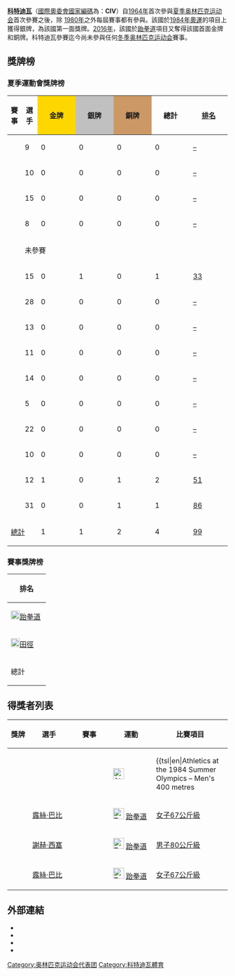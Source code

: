 {{Infobox Country Olympics|NOC=CIV}}
'''[[科特迪瓦|科特迪瓦]]'''（[[國際奧委會國家編碼列表|國際奧委會國家編碼]]為：'''CIV'''）自[[1964年夏季奥林匹克运动会|1964年]]首次參與[[夏季奥林匹克运动会|夏季奥林匹克运动会]]首次參賽之後，除 [[1980年夏季奥林匹克运动会|1980年]]之外每屆賽事都有參與。該國於[[1984年夏季奥林匹克运动会|1984年奧運]]的{{tsl|en|Athletics at the 1984 Summer Olympics|1984年夏季奧林匹克運動會田徑比賽|男子400公尺}}項目上獲得銀牌，為該國第一面獎牌。[[2016年夏季奧林匹克運動會|2016年]]，該國於[[跆拳道|跆拳道]]項目又奪得該國首面金牌和銅牌。科特迪瓦參賽迄今尚未參與任何[[冬季奥林匹克运动会|冬季奥林匹克运动会]]賽事。

==獎牌榜==
=== 夏季運動會獎牌榜 ===
{| class="wikitable" style="text-align:center; font-size:90%;"
|-
!賽事
!選手
|style="background:gold; width:4.5em; font-weight:bold;"|金牌
|style="background:silver; width:4.5em; font-weight:bold;"|銀牌
|style="background:#cc9966; width:4.5em; font-weight:bold;"|銅牌
!style="width:4.5em; font-weight:bold;"|總計
!style="width:4.5em; font-weight:bold;"|[[奧林匹克運動會獎牌榜|排名]]
|-
|align=left| {{GamesName|SOG|1964}} || 9 || 0 || 0 || 0 || 0 || [[1964年夏季奥林匹克运动会奖牌榜|–]]
|-
|align=left| {{GamesName|SOG|1968}} || 10 || 0 || 0 || 0 || 0 || [[1968年夏季奥林匹克运动会奖牌榜|–]]
|-
|align=left| {{GamesName|SOG|1972}} || 15 || 0 || 0 || 0 || 0 || [[1972年夏季奥林匹克运动会奖牌榜|–]]
|-
|align=left| {{GamesName|SOG|1976}} || 8 || 0 || 0 || 0 || 0 || [[1976年夏季奥林匹克运动会奖牌榜|–]]
|-
|align=left| {{GamesName|SOG|1980}} || colspan=6|未參賽
|-
|align=left| {{GamesName|SOG|1984}} || 15 || 0 || 1 || 0 || 1 || [[1984年夏季奥林匹克运动会奖牌榜|33]]
|-
|align=left| {{GamesName|SOG|1988}} || 28 || 0 || 0 || 0 || 0 || [[1988年夏季奥林匹克运动会奖牌榜|–]]
|-
|align=left| {{GamesName|SOG|1992}} || 13 || 0 || 0 || 0 || 0 || [[1992年夏季奥林匹克运动会奖牌榜|–]]
|-
|align=left| {{GamesName|SOG|1996}} || 11 || 0 || 0 || 0 || 0 || [[1996年夏季奥林匹克运动会奖牌榜|–]]
|- 
|align=left| {{GamesName|SOG|2000}} || 14 || 0 || 0 || 0 || 0 || [[2000年夏季奥林匹克运动会奖牌榜|–]]
|-
|align=left| {{GamesName|SOG|2004}} || 5 || 0 || 0 || 0 || 0 || [[2004年夏季奥林匹克运动会奖牌榜|–]]
|-
|align=left| {{GamesName|SOG|2008}} || 22 || 0 || 0 || 0 || 0 || [[2008年夏季奥林匹克运动会奖牌榜|–]]
|-
|align=left| {{GamesName|SOG|2012}} || 10 || 0 || 0 || 0 || 0 || [[2012年夏季奥林匹克运动会奖牌榜|–]]
|-
|align=left| {{GamesName|SOG|2016}} || 12 || 1  || 0 || 1 || 2 || [[2016年夏季奧林匹克運動會獎牌榜|51]]
|-
|align=left| {{GamesName|SOG|2020}} || 31 || 0 || 0 || 1 || 1 || [[2020年夏季奧林匹克運動會獎牌榜|86]]
|-
!colspan=2| [[奥林匹克运动会奖牌统计|總計]] !! 1 !! 1 !! 2 !! 4 !! [[奥林匹克运动会奖牌统计|99]]
|}

=== 賽事獎牌榜 ===
{| {{MedalTable|type=運動}}
!style="width:4.5em; font-weight:bold;"|排名
|-
|align=left| [[File:Taekwondo_pictogram.svg|20px]][[夏季奧林匹克運動會跆拳道比賽|跆拳道]]|| 1 || 0 || 2 || 3|| [[夏季奥林匹克运动会跆拳道比赛|19]]
|-
|align=left| [[File:Athletics_pictogram.svg|20px]][[夏季奧林匹克運動會田徑比賽|田徑]] || 0 || 1 || 0 || 1|| [[夏季奥林匹克运动会田径比赛|86]]
|-
! 總計 || 1 || 1 || 2 || 4 !! [[奥林匹克运动会奖牌统计|99]]
|}

== 得獎者列表 ==
{| class="wikitable sortable"
|-
!style="width:5em"| 獎牌
!style="width:15em"| 選手
!style="width:15em"| 賽事
!style="width:15em"| 運動
!style="width:15em"| 比賽項目
|-
| {{Silver medal}} || {{tsl|en|Gabriel Tiacoh|Gabriel Tiacoh}} || {{GamesName|SOG|1984}} || [[Image:Athletics_pictogram.svg|25px]] {{tsl|en|Athletics at the 1984 Summer Olympics|1984年夏季奧林匹克運動會田徑比賽|田徑}} || {{tsl|en|Athletics at the 1984 Summer Olympics – Men's 400 metres||男子400公尺}}
|-
| {{Bronze medal}} || [[露絲·巴比|露絲·巴比]] || {{GamesName|SOG|2016}} || [[Image:Taekwondo_pictogram.svg|25px]] [[2016年夏季奧林匹克運動會跆拳道比賽|跆拳道]] || [[2016年夏季奧林匹克運動會女子67公斤級跆拳道比賽|女子67公斤級]]
|-
| {{Gold medal}} || [[謝赫·西塞|謝赫·西塞]] || {{GamesName|SOG|2016}} || [[Image:Taekwondo_pictogram.svg|25px]] [[2016年夏季奧林匹克運動會跆拳道比賽|跆拳道]] || [[2016年夏季奧林匹克運動會男子80公斤級跆拳道比賽|男子80公斤級]]
|-
| {{Bronze medal}} || [[露絲·巴比|露絲·巴比]] || {{GamesName|SOG|2020}} || [[Image:Taekwondo_pictogram.svg|25px]] [[2020年夏季奧林匹克運動會跆拳道比賽|跆拳道]] || [[2020年夏季奧林匹克運動會女子67公斤級跆拳道比賽|女子67公斤級]]
|}

== 外部連結 ==
* {{cite web |title=Cote d'Ivoire |publisher=International Olympic Committee |url=http://www.olympic.org/cote-d-ivoire |accessdate=2017-03-27 |archive-date=2017-07-18 |archive-url=https://web.archive.org/web/20170718054551/https://www.olympic.org/cote-d-ivoire |dead-url=no }}
* {{IOC medals|NOC=CIV}}
* {{cite web |title=Olympic Medal Winners |publisher=International Olympic Committee |url=http://www.olympic.org/athletes?search=1&countryname=c%c3%b4te%20d'ivoire |access-date=2022-06-18 |archive-date=2019-11-08 |archive-url=https://web.archive.org/web/20191108145330/https://www.olympic.org/athletes?search=1&countryname=c%C3%B4te%20d%27ivoire }}
* {{cite web |title=Cote d'Ivoire |publisher=Sports-Reference.com |url=http://www.sports-reference.com/olympics/countries/CIV |accessdate=2017-03-27 |archive-date=2016-03-10 |archive-url=https://web.archive.org/web/20160310002718/http://www.sports-reference.com/olympics/countries/CIV/ |dead-url=yes }}

{{Ivory Coast topics}}
{{Nations at the Olympics}}

{{tsl|en|Category:Ivory Coast at the Olympics|| }}

{{DEFAULTSORT:Ivory Coast At The Olympics}}


[[Category:奥林匹克运动会代表团|Category:奥林匹克运动会代表团]]
[[Category:科特迪瓦體育|Category:科特迪瓦體育]]